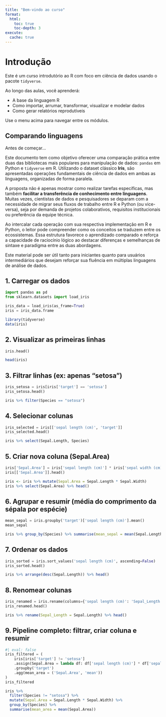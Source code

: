 ```yaml
---
title: "Bem-vindo ao curso"
format:
  html:
    toc: true
    toc-depth: 3
execute:
  cache: true
---
```


# Introdução

Este é um curso introdutório ao R com foco em ciência de dados usando o pacote `tidyverse`.

Ao longo das aulas, você aprenderá:

- A base da linguagem R
- Como importar, arrumar, transformar, visualizar e modelar dados
- Como gerar relatórios reprodutíveis

Use o menu acima para navegar entre os módulos.

## Comparando linguagens

Antes de começar... 

Este documento tem como objetivo oferecer uma comparação prática entre duas das bibliotecas mais populares para manipulação de dados: `pandas` em Python e `tidyverse` em R. Utilizando o dataset clássico **Iris**, são apresentadas operações fundamentais de ciência de dados em ambas as linguagens, organizadas de forma paralela.

A proposta não é apenas mostrar como realizar tarefas específicas, mas também **facilitar a transferência de conhecimento entre linguagens**. Muitas vezes, cientistas de dados e pesquisadores se deparam com a necessidade de migrar seus fluxos de trabalho entre R e Python (ou vice-versa), seja por demanda de projetos colaborativos, requisitos institucionais ou preferência da equipe técnica.

Ao intercalar cada operação com sua respectiva implementação em R e Python, o leitor pode compreender como os conceitos se traduzem entre os ecossistemas. Essa estrutura favorece o aprendizado comparado e reforça a capacidade de raciocínio lógico ao destacar diferenças e semelhanças de sintaxe e paradigma entre as duas abordagens.

Este material pode ser útil tanto para iniciantes quanto para usuários intermediários que desejam reforçar sua fluência em múltiplas linguagens de análise de dados.

## 1. Carregar os dados

```python
import pandas as pd
from sklearn.datasets import load_iris

iris_data = load_iris(as_frame=True)
iris = iris_data.frame
```

```r
library(tidyverse)
data(iris)
```

## 2. Visualizar as primeiras linhas

```python
iris.head()
```

```r
head(iris)
```

## 3. Filtrar linhas (ex: apenas "setosa")

```python
iris_setosa = iris[iris['target'] == 'setosa']
iris_setosa.head()
```

```r
iris %>% filter(Species == "setosa")
```

## 4. Selecionar colunas

```python
iris_selected = iris[['sepal length (cm)', 'target']]
iris_selected.head()
```

```r
iris %>% select(Sepal.Length, Species)
```

## 5. Criar nova coluna (Sepal.Area)

```python
iris['Sepal.Area'] = iris['sepal length (cm)'] * iris['sepal width (cm)']
iris[['Sepal.Area']].head()
```

```r
iris <- iris %>% mutate(Sepal.Area = Sepal.Length * Sepal.Width)
iris %>% select(Sepal.Area) %>% head()
```

## 6. Agrupar e resumir (média do comprimento da sépala por espécie)

```python
mean_sepal = iris.groupby('target')['sepal length (cm)'].mean()
mean_sepal
```

```r
iris %>% group_by(Species) %>% summarise(mean_sepal = mean(Sepal.Length))
```

## 7. Ordenar os dados

```python
iris_sorted = iris.sort_values('sepal length (cm)', ascending=False)
iris_sorted.head()
```

```r
iris %>% arrange(desc(Sepal.Length)) %>% head()
```

## 8. Renomear colunas

```python
iris_renamed = iris.rename(columns={'sepal length (cm)': 'Sepal_Length'})
iris_renamed.head()
```

```r
iris %>% rename(Sepal_Length = Sepal.Length) %>% head()
```

## 9. Pipeline completo: filtrar, criar coluna e resumir

```python
#| eval: false
iris_filtered = (
    iris[iris['target'] != 'setosa']
    .assign(Sepal.Area = lambda df: df['sepal length (cm)'] * df['sepal width (cm)'])
    .groupby('target')
    .agg(mean_area = ('Sepal.Area', 'mean'))
)
iris_filtered
```

```r
iris %>%
  filter(Species != "setosa") %>%
  mutate(Sepal.Area = Sepal.Length * Sepal.Width) %>%
  group_by(Species) %>%
  summarise(mean_area = mean(Sepal.Area))
```